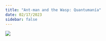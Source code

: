 ```yaml
---
title: "Ant-man and the Wasp: Quantumanía"
date: 02/17/2023
sidebar: false
---
```


![](https://m.media-amazon.com/images/M/MV5BMjViOGZhMWUtNmQ4Mi00YmU5LWEwZjAtOTQzMmUwYWY1NDNlXkEyXkFqcGdeQXVyMTA3MDk2NDg2._V1_FMjpg_UX400_.jpg)